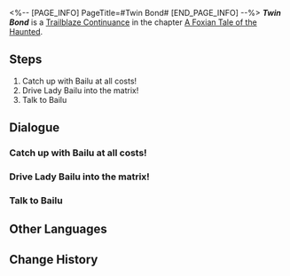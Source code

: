 <%-- [PAGE_INFO]
PageTitle=#Twin Bond#
[END_PAGE_INFO] --%>
{{Stub|Dialogue.}}
{{Mission Infobox
|id            = 8015111
|title         = 
|image         = <!--Mission Twin Bond.png-->
|type          = Trailblaze Continuance
|event_name    = 
|chapter       = A Foxian Tale of the Haunted
|requirements  = 
|summary       = <!--official mission summary from Fate's Atlas-->
|characters    = Trailblazer
|startLocation = [[The Xianzhou Luofu]] - [[<!--starting area-->]]
|world         = The Xianzhou Luofu
|area          = <!--starting area-->
|prev          = 
|next          = 
|rewards       = Trailblaze EXP*800; Stellar Jade*80; Traveler's Guide*8; Refined Aether*5; Credit*80,000
}}
'''''Twin Bond''''' is a [[Trailblaze Continuance]] in the chapter [[A Foxian Tale of the Haunted (Continuance)|A Foxian Tale of the Haunted]].

==Steps==
# Catch up with Bailu at all costs!
# Drive Lady Bailu into the matrix!
# Talk to Bailu

<!--
==Gameplay Notes==

--><!--
==Trial Character==

-->
==Dialogue==
{{Stub Dialogue}}
{{Dialogue Start}}
:{{tx}}
{{Dialogue End}}

===Catch up with Bailu at all costs!===
{{Mission Description|type=continuance|location=<!--to be added-->|update|You only realize that you have fallen into the heliobus' illusions when you chased it into the residence. Now, just like how Fyxestroll Garden became a shifting haze, this place has also been transformed in a never-ending labyrinth with no sense of ordinary three-dimensional space. You have no choice but to press forward.}}
{{Dialogue Start}}
:{{tx}}
{{Dialogue End}}

===Drive Lady Bailu into the matrix!===
{{Mission Description|type=continuance|location=<!--to be added-->|update|You only realize that you have fallen into the heliobus' illusions when you chased it into the residence. Now, just like how Fyxestroll Garden became a shifting haze, this place has also been transformed in a never-ending labyrinth with no sense of ordinary three-dimensional space. You have no choice but to press forward.<br />After some fruitless exertion, you finally come up with the good idea of waiting for your enemy to run into you.}}
{{Dialogue Start}}
:{{tx}}
{{Dialogue End}}

===Talk to Bailu===
{{Dialogue Start}}
:{{tx}}
{{Dialogue End}}

==Other Languages==
{{Other Languages
|en   = Twin Bond
|zhs  = 双生
|zht  = 雙生
|ja   = 双生
|ko   = 쌍생(雙生)
|es   = Gemelas
|fr   = Jumelles
|ru   = Двойняшки
|th   = แฝดคนละฝา
|vi   = Song Sinh
|de   = Zwillinge
|id   = Kembar
|pt   = Gêmeas
}}

==Change History==
{{Change History|1.5}}
